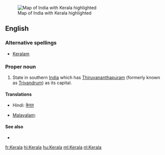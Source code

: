 [[Image:IndiaKerala.png|thumb|Map of India with Kerala highlighted]]
==English==


===Alternative spellings===
*[[Keralam]]

===Proper noun===
{{en-proper noun}}

#State in southern [[India]] which has [[Thiruvananthapuram]] (formerly known as [[Trivandrum]]) as its capital.


====Translations====
{{trans-top|state in southern India}}
* Hindi: [[केरल]]
{{trans-mid}}
* [[Malayalam]]: {{t+|ml|കേരളം}}
{{trans-bottom}}

====See also====
*{{pedialite|Kerala}}

[[fr:Kerala]]
[[hi:Kerala]]
[[hu:Kerala]]
[[ml:Kerala]]
[[nl:Kerala]]